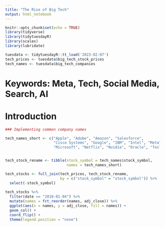 ```yaml
---
title: "The Rise of Big Tech"
output: html_notebook
---
```


```r
knitr::opts_chunk$set(echo = TRUE)
library(tidyverse)
library(tidytuesdayR)
library(scales)
library(lubridate)
```

```r
tuesdata <- tidytuesdayR::tt_load('2023-02-07')
tech_prices <- tuesdata$big_tech_stock_prices
tech_names <- tuesdata$big_tech_companies
```

# Keywords: Meta, Tech, Social Media, Search, AI

# Introduction {#Intro}

```r
### Implementing common company names

tech_names_short <- c("Apple", "Adobe", "Amazon", "Salesforce", 
                      "Cisco Systems", "Google", "IBM", "Intel", "Meta", 
                      "Microsoft", "Netflix", "Nvidia", "Oracle", "Tesla")


tech_stock_rename <- tibble(stock_symbol = tech_names$stock_symbol,
                            names = tech_names_short)

tech_stocks <- full_join(tech_prices, tech_stock_rename,
                         by = c("stock_symbol" = "stock_symbol")) %>%
  select(-stock_symbol)
  
tech_stocks %>%
  filter(date == "2010-01-04") %>%
  mutate(names = fct_reorder(names, adj_close)) %>%
  ggplot(aes(x = names, y = adj_close, fill = names)) +
  geom_col() +
  coord_flip() +
  theme(legend.position = "none")
```



